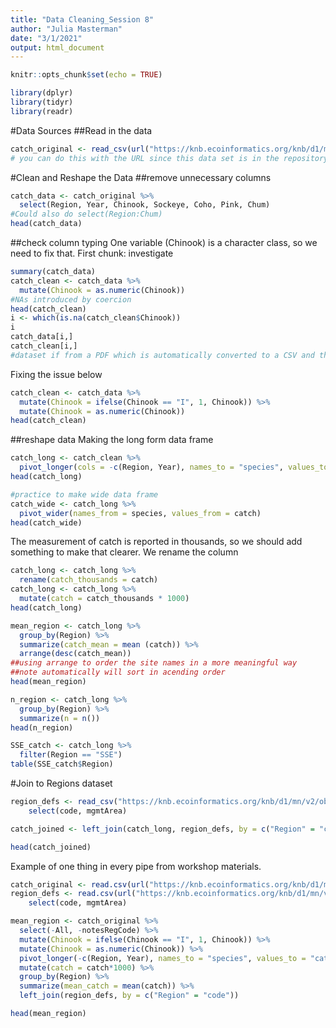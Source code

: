 ```yaml
---
title: "Data Cleaning_Session 8"
author: "Julia Masterman"
date: "3/1/2021"
output: html_document
---
```


```r
knitr::opts_chunk$set(echo = TRUE)
```

```r
library(dplyr)
library(tidyr)
library(readr)
```

#Data Sources
##Read in the data
```r
catch_original <- read_csv(url("https://knb.ecoinformatics.org/knb/d1/mn/v2/object/df35b.302.1"))
# you can do this with the URL since this data set is in the repository so the URL will persist. 
```

#Clean and Reshape the Data 
##remove unnecessary columns
```r
catch_data <- catch_original %>% 
  select(Region, Year, Chinook, Sockeye, Coho, Pink, Chum)
#Could also do select(Region:Chum)
head(catch_data)
```
##check column typing
One variable (Chinook) is a character class, so we  need to fix that. First chunk: investigate 
```r
summary(catch_data)
catch_clean <- catch_data %>% 
  mutate(Chinook = as.numeric(Chinook))
#NAs introduced by coercion
head(catch_clean)
i <- which(is.na(catch_clean$Chinook))
i
catch_data[i,]
catch_clean[i,]
#dataset if from a PDF which is automatically converted to a CSV and the value of I is actually 1
```
Fixing the issue below
```r
catch_clean <- catch_data %>% 
  mutate(Chinook = ifelse(Chinook == "I", 1, Chinook)) %>% 
  mutate(Chinook = as.numeric(Chinook))
head(catch_clean)
```
##reshape data
Making the long form data frame
```r
catch_long <- catch_clean %>% 
  pivot_longer(cols = -c(Region, Year), names_to = "species", values_to = "catch")
head(catch_long)

#practice to make wide data frame 
catch_wide <- catch_long %>% 
  pivot_wider(names_from = species, values_from = catch)
head(catch_wide)
```
The measurement of catch is reported in thousands, so we should add something to make that clearer. We rename the column 
```r
catch_long <- catch_long %>% 
  rename(catch_thousands = catch)
catch_long <- catch_long %>% 
  mutate(catch = catch_thousands * 1000)
head(catch_long)
```
```r
mean_region <- catch_long %>% 
  group_by(Region) %>% 
  summarize(catch_mean = mean (catch)) %>% 
  arrange(desc(catch_mean))
##using arrange to order the site names in a more meaningful way 
##note automatically will sort in acending order 
head(mean_region)

n_region <- catch_long %>% 
  group_by(Region) %>% 
  summarize(n = n())
head(n_region)
```

```r
SSE_catch <- catch_long %>% 
  filter(Region == "SSE")
table(SSE_catch$Region)
```

#Join to Regions dataset 
```r
region_defs <- read_csv("https://knb.ecoinformatics.org/knb/d1/mn/v2/object/df35b.303.1") %>% 
    select(code, mgmtArea)

catch_joined <- left_join(catch_long, region_defs, by = c("Region" = "code"))

head(catch_joined)
```

Example of one thing in every pipe from workshop materials. 
```r
catch_original <- read.csv(url("https://knb.ecoinformatics.org/knb/d1/mn/v2/object/df35b.302.1", method = "libcurl"),stringsAsFactors = FALSE)
region_defs <- read.csv(url("https://knb.ecoinformatics.org/knb/d1/mn/v2/object/df35b.303.1", method = "libcurl"),stringsAsFactors = FALSE) %>% 
    select(code, mgmtArea)

mean_region <- catch_original %>%
  select(-All, -notesRegCode) %>% 
  mutate(Chinook = ifelse(Chinook == "I", 1, Chinook)) %>% 
  mutate(Chinook = as.numeric(Chinook)) %>% 
  pivot_longer(-c(Region, Year), names_to = "species", values_to = "catch") %>%
  mutate(catch = catch*1000) %>% 
  group_by(Region) %>% 
  summarize(mean_catch = mean(catch)) %>% 
  left_join(region_defs, by = c("Region" = "code"))

head(mean_region)
```

